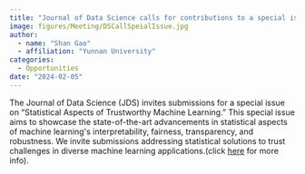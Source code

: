 ```yaml
---
title: "Journal of Data Science calls for contributions to a special issue on the same topic"
image: figures/Meeting/DSCallSpeialIssue.jpg
author:
  - name: "Shan Gao"
  - affiliation: "Yunnan University"
categories:
  - Opportunities
date: "2024-02-05"
---
```


```{=html}
		<div class="about">
			<div class="row"> 
				<div class="col-md-12">
					<div class="about-logo">
						<p>The Journal of Data Science (JDS) invites submissions for a special issue on “Statistical Aspects of Trustworthy Machine Learning.” This special issue aims to showcase the state-of-the-art advancements in statistical aspects of machine learning's interpretability, fairness, transparency, and robustness. We invite submissions addressing statistical solutions to trust challenges in diverse machine learning applications.(click <a href="figures/Meeting/DSCallSpeialIssue.pdf">here</a> for more info). </p>
					</div>
			</div>  
			<br>
		</div>
                                        
```









